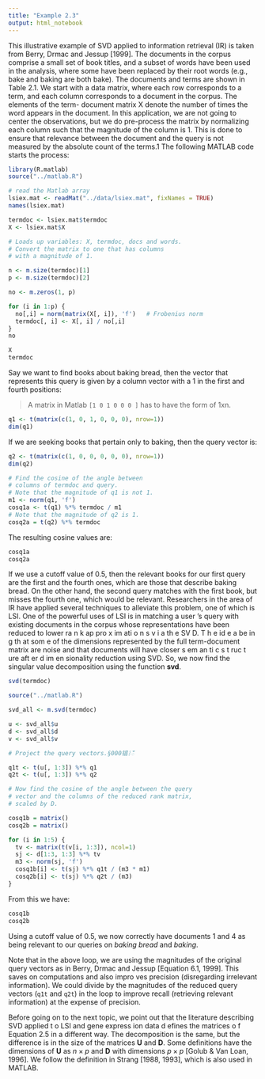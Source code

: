 ```yaml
---
title: "Example 2.3"
output: html_notebook
---
```




This illustrative example of SVD applied to information retrieval (IR) is taken
from Berry, Drmac and Jessup [1999]. The documents in the corpus comprise
a small set of book titles, and a subset of words have been used in the
analysis, where some have been replaced by their root words (e.g., bake and
baking are both bake). The documents and terms are shown in Table 2.1. We
start with a data matrix, where each row corresponds to a term, and each
column corresponds to a document in the corpus. The elements of the term-
document matrix X denote the number of times the word appears in the ￰document. In this application, we are not going to center the observations,
but we do pre-process the matrix by normalizing each column such that the
magnitude of the column is 1. This is done to ensure that relevance between
the document and the query is not measured by the absolute count of the
terms.1 The following MATLAB code starts the process:


```r
library(R.matlab)
source("../matlab.R")

# read the Matlab array
lsiex.mat <- readMat("../data/lsiex.mat", fixNames = TRUE)
names(lsiex.mat)
```

```r
termdoc <- lsiex.mat$termdoc
X <- lsiex.mat$X

# Loads up variables: X, termdoc, docs and words.
# Convert the matrix to one that has columns 
# with a magnitude of 1.

n <- m.size(termdoc)[1]
p <- m.size(termdoc)[2]

no <- m.zeros(1, p)

for (i in 1:p) {
  no[,i] = norm(matrix(X[, i]), 'f')   # Frobenius norm
  termdoc[, i] <- X[, i] / no[,i]
}
no
```

```r
X
termdoc
```


Say we want to find books about baking bread, then the vector that represents
this query is given by a column vector with a 1 in the first and fourth
positions:

> A matrix in Matlab `[1 0 1 0 0 0 ]` has to have the form of 1xn.

```r

q1 <- t(matrix(c(1, 0, 1, 0, 0, 0), nrow=1))
dim(q1)
```

If we are seeking books that pertain only to baking, then the query vector is:

```r
q2 <- t(matrix(c(1, 0, 0, 0, 0, 0), nrow=1))
dim(q2)
```


```r
# Find the cosine of the angle between 
# columns of termdoc and query.
# Note that the magnitude of q1 is not 1.
m1 <- norm(q1, 'f')
cosq1a <- t(q1) %*% termdoc / m1
# Note that the magnitude of q2 is 1.
cosq2a = t(q2) %*% termdoc
```

The resulting cosine values are:
```r
cosq1a
cosq2a
```

If we use a cutoff value of 0.5, then the relevant books for our first query are
the first and the fourth ones, which are those that describe baking bread. On
the other hand, the second query matches with the first book, but misses the
fourth one, which would be relevant. Researchers in the area of IR have
applied several techniques to alleviate this problem, one of which is LSI. One
of the powerful uses of LSI is in matching a user ’s query with existing
documents in the corpus whose representations have been reduced to lower
ra n k ap pro x im ati o n s v i a th e SV D. T h e id e a be in g th at som e of the dimensions represented by the full term-document matrix are noise and that
documents will have closer s em an ti c s t ruc t ure aft er d im en sionality reduction using SVD. So, we now find the singular value decomposition
using the function __svd__.

```r
svd(termdoc)
```

```r
source("../matlab.R")

svd_all <- m.svd(termdoc)

u <- svd_all$u
d <- svd_all$d
v <- svd_all$v

# Project the query vectors.§000锠ᛵఀ

q1t <- t(u[, 1:3]) %*% q1
q2t <- t(u[, 1:3]) %*% q2

# Now find the cosine of the angle between the query 
# vector and the columns of the reduced rank matrix,
# scaled by D.

cosq1b = matrix()
cosq2b = matrix()

for (i in 1:5) {
  tv <- matrix(t(v[i, 1:3]), ncol=1)
  sj <- d[1:3, 1:3] %*% tv
  m3 <- norm(sj, 'f')
  cosq1b[i] <- t(sj) %*% q1t / (m3 * m1)
  cosq2b[i] <- t(sj) %*% q2t / (m3)
}

```

From this we have:
```r
cosq1b
cosq2b
```


Using a cutoff value of 0.5, we now correctly have documents 1 and 4 as being
relevant to our queries on _baking bread_ and _baking_.

Note that in the above loop, we are using the magnitudes of the original
query vectors as in Berry, Drmac and Jessup [Equation 6.1, 1999]. This saves
on computations and also impro ves precision (disregarding irrelevant
information). We could divide by the magnitudes of the reduced query
vectors (`q1t` and `q2t`) in the loop to improve recall (retrieving relevant
information) at the expense of precision.

Before going on to the next topic, we point out that the literature describing
SVD applied t o LSI and gene express ion data d efines the matrices o f
Equation 2.5 in a different way. The decomposition is the same, but the
difference is in the size of the matrices __U__ and __D__. Some definitions have the
dimensions of __U__ as $n \times p$ and __D__ with dimensions $p \times p$ [Golub & Van Loan,
1996]. We follow the definition in Strang [1988, 1993], which is also used in
MATLAB.




